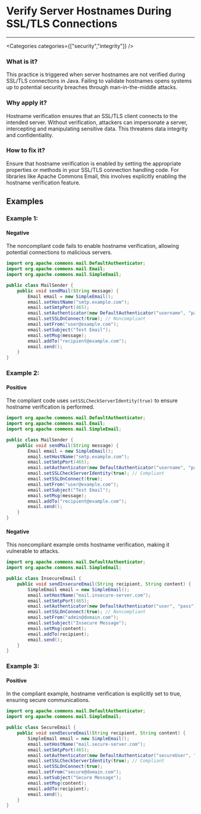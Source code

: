 

# Verify Server Hostnames During SSL/TLS Connections

<Severity severity={SeverityLevels.CRITICAL} />

---

<Categories categories={["security","integrity"]} />

### What is it?
This practice is triggered when server hostnames are not verified during SSL/TLS connections in Java. Failing to validate hostnames opens systems up to potential security breaches through man-in-the-middle attacks.

### Why apply it?
Hostname verification ensures that an SSL/TLS client connects to the intended server. Without verification, attackers can impersonate a server, intercepting and manipulating sensitive data. This threatens data integrity and confidentiality.

### How to fix it?
Ensure that hostname verification is enabled by setting the appropriate properties or methods in your SSL/TLS connection handling code. For libraries like Apache Commons Email, this involves explicitly enabling the hostname verification feature.

## Examples

### Example 1:

<!-- #example -->

#### Negative

<!-- #example_negative_description -->
The noncompliant code fails to enable hostname verification, allowing potential connections to malicious servers.

<!-- #example_negative_code -->
```java
import org.apache.commons.mail.DefaultAuthenticator;
import org.apache.commons.mail.Email;
import org.apache.commons.mail.SimpleEmail;

public class MailSender {
    public void sendMail(String message) {
        Email email = new SimpleEmail();
        email.setHostName("smtp.example.com");
        email.setSmtpPort(465);
        email.setAuthenticator(new DefaultAuthenticator("username", "password"));
        email.setSSLOnConnect(true); // Noncompliant
        email.setFrom("user@example.com");
        email.setSubject("Test Email");
        email.setMsg(message);
        email.addTo("recipient@example.com");
        email.send();
    }
}
```

### Example 2:

<!-- #example -->

#### Positive

<!-- #example_positive_description -->
The compliant code uses `setSSLCheckServerIdentity(true)` to ensure hostname verification is performed.

<!-- #example_positive_code -->
```java
import org.apache.commons.mail.DefaultAuthenticator;
import org.apache.commons.mail.Email;
import org.apache.commons.mail.SimpleEmail;

public class MailSender {
    public void sendMail(String message) {
        Email email = new SimpleEmail();
        email.setHostName("smtp.example.com");
        email.setSmtpPort(465);
        email.setAuthenticator(new DefaultAuthenticator("username", "password"));
        email.setSSLCheckServerIdentity(true); // Compliant
        email.setSSLOnConnect(true);
        email.setFrom("user@example.com");
        email.setSubject("Test Email");
        email.setMsg(message);
        email.addTo("recipient@example.com");
        email.send();
    }
}
```

#### Negative

<!-- #example_negative_description -->
This noncompliant example omits hostname verification, making it vulnerable to attacks.

<!-- #example_negative_code -->
```java
import org.apache.commons.mail.DefaultAuthenticator;
import org.apache.commons.mail.SimpleEmail;

public class InsecureEmail {
    public void sendInsecureEmail(String recipient, String content) {
        SimpleEmail email = new SimpleEmail();
        email.setHostName("mail.insecure-server.com");
        email.setSmtpPort(465);
        email.setAuthenticator(new DefaultAuthenticator("user", "pass"));
        email.setSSLOnConnect(true); // Noncompliant
        email.setFrom("admin@domain.com");
        email.setSubject("Insecure Message");
        email.setMsg(content);
        email.addTo(recipient);
        email.send();
    }
}
```

### Example 3:

<!-- #example -->

#### Positive

<!-- #example_positive_description -->
In the compliant example, hostname verification is explicitly set to true, ensuring secure communications.

<!-- #example_positive_code -->
```java
import org.apache.commons.mail.DefaultAuthenticator;
import org.apache.commons.mail.SimpleEmail;

public class SecureEmail {
    public void sendSecureEmail(String recipient, String content) {
        SimpleEmail email = new SimpleEmail();
        email.setHostName("mail.secure-server.com");
        email.setSmtpPort(465);
        email.setAuthenticator(new DefaultAuthenticator("secureUser", "securePass"));
        email.setSSLCheckServerIdentity(true); // Compliant
        email.setSSLOnConnect(true);
        email.setFrom("secure@domain.com");
        email.setSubject("Secure Message");
        email.setMsg(content);
        email.addTo(recipient);
        email.send();
    }
}
```